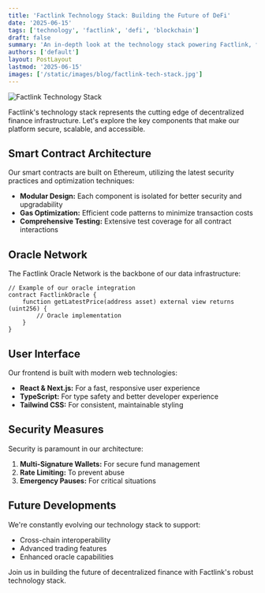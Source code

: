 ```yaml
---
title: 'Factlink Technology Stack: Building the Future of DeFi'
date: '2025-06-15'
tags: ['technology', 'factlink', 'defi', 'blockchain']
draft: false
summary: 'An in-depth look at the technology stack powering Factlink, from smart contracts to oracle networks and beyond.'
authors: ['default']
layout: PostLayout
lastmod: '2025-06-15'
images: ['/static/images/blog/factlink-tech-stack.jpg']
---
```


![Factlink Technology Stack](/static/images/blog/factlink-tech-stack.jpg)

Factlink's technology stack represents the cutting edge of decentralized finance infrastructure. Let's explore the key components that make our platform secure, scalable, and accessible.

## Smart Contract Architecture

Our smart contracts are built on Ethereum, utilizing the latest security practices and optimization techniques:

- **Modular Design:** Each component is isolated for better security and upgradability
- **Gas Optimization:** Efficient code patterns to minimize transaction costs
- **Comprehensive Testing:** Extensive test coverage for all contract interactions

## Oracle Network

The Factlink Oracle Network is the backbone of our data infrastructure:

```solidity
// Example of our oracle integration
contract FactlinkOracle {
    function getLatestPrice(address asset) external view returns (uint256) {
        // Oracle implementation
    }
}
```

## User Interface

Our frontend is built with modern web technologies:

- **React & Next.js:** For a fast, responsive user experience
- **TypeScript:** For type safety and better developer experience
- **Tailwind CSS:** For consistent, maintainable styling

## Security Measures

Security is paramount in our architecture:

1. **Multi-Signature Wallets:** For secure fund management
2. **Rate Limiting:** To prevent abuse
3. **Emergency Pauses:** For critical situations

## Future Developments

We're constantly evolving our technology stack to support:

- Cross-chain interoperability
- Advanced trading features
- Enhanced oracle capabilities

Join us in building the future of decentralized finance with Factlink's robust technology stack.
